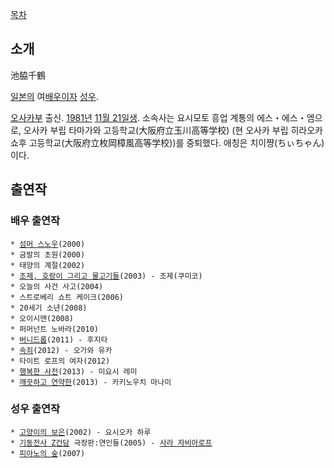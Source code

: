 [[목차]]

== 소개 ==
池脇千鶴

[[일본]]의 여[[배우]]이자 [[성우]]. 

[[오사카]]부 출신. [[1981년]] [[11월 21일]]생. 소속사는 요시모토 흥업 계통의 에스・에스・엠으로, 오사카 부립 타마가와 고등학교(大阪府立玉川高等学校) (현 오사카 부립 히라오카쇼후 고등학교(大阪府立枚岡樟風高等学校))를 중퇴했다. 애칭은 치이쨩(ちぃちゃん)이다.

== 출연작 ==
=== 배우 출연작 ===
 * [[섬머 스노우]](2000)
 * 금발의 초원(2000)
 * 태양의 계절(2002)
 * [[조제, 호랑이 그리고 물고기들]](2003) - 조제(쿠미코)
 * 오늘의 사건 사고(2004)
 * 스트로베리 쇼트 케이크(2006)
 * 20세기 소년(2008)
 * 오이시맨(2008)
 * 퍼머넌트 노바라(2010)
 * [[버니드롭]](2011) - 후지타
 * [[속죄]](2012) - 오가와 유카
 * 타이트 로프의 여자(2012)
 * [[행복한 사전]](2013) - 미요시 레미
 * [[깨끗하고 연약한]](2013) - 카키노우치 마나미
=== 성우 출연작 ===
 * [[고양이의 보은]](2002) - 요시오카 하루
 * [[기동전사 Z건담]] 극장판:연인들(2005) - [[사라 자비아로프]]
 * [[피아노의 숲]](2007)

